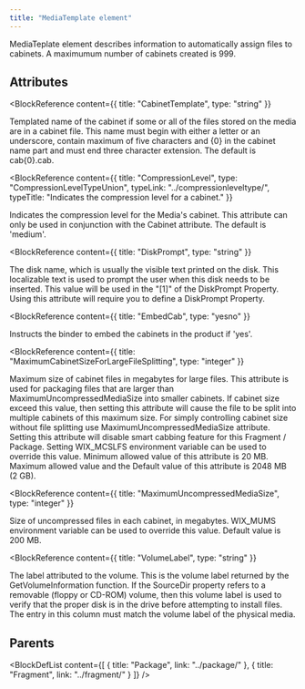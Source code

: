 ```yaml
---
title: "MediaTemplate element"
---
```



MediaTeplate element describes information to automatically assign files to cabinets.
 A maximumum number of cabinets created is 999.


## Attributes

<BlockWrapper>

  <BlockReference
    content={{
      title: "CabinetTemplate",
      type: "string"
    }}
  >
  Templated name of the cabinet if some or all of the files stored on the media are in
   a cabinet file. This name must begin with either a letter or an underscore, contain
   maximum of five characters and \{0} in the cabinet name part and must end three character extension.
   The default is cab\{0}.cab.
  </BlockReference>

  <BlockReference
    content={{
      title: "CompressionLevel",
      type: "CompressionLevelTypeUnion",
      typeLink: "../compressionleveltype/",
      typeTitle: "Indicates the compression level for a cabinet."
    }}
  >
  Indicates the compression level for the Media's cabinet. This attribute can
   only be used in conjunction with the Cabinet attribute. The default is 'medium'.
  </BlockReference>

  <BlockReference
    content={{
      title: "DiskPrompt",
      type: "string"
    }}
  >
  The disk name, which is usually the visible text printed on the disk. This localizable text is used
   to prompt the user when this disk needs to be inserted. This value will be used in the "[1]" of the
   DiskPrompt Property. Using this attribute will require you to define a DiskPrompt Property.
  </BlockReference>

  <BlockReference
    content={{
      title: "EmbedCab",
      type: "yesno"
    }}
  >
  Instructs the binder to embed the cabinets in the product if 'yes'.
  </BlockReference>

  <BlockReference
    content={{
      title: "MaximumCabinetSizeForLargeFileSplitting",
      type: "integer"
    }}
  >
  Maximum size of cabinet files in megabytes for large files. This attribute is used for packaging
   files that are larger than MaximumUncompressedMediaSize into smaller cabinets. If cabinet size
   exceed this value, then setting this attribute will cause the file to be split into multiple
   cabinets of this maximum size. For simply controlling cabinet size without file splitting use
   MaximumUncompressedMediaSize attribute. Setting this attribute will disable smart cabbing feature
   for this Fragment / Package. Setting WIX_MCSLFS environment variable can be used to override this
   value. Minimum allowed value of this attribute is 20 MB. Maximum allowed value and the Default
   value of this attribute is 2048 MB (2 GB).
  </BlockReference>

  <BlockReference
    content={{
      title: "MaximumUncompressedMediaSize",
      type: "integer"
    }}
  >
  Size of uncompressed files in each cabinet, in megabytes. WIX_MUMS environment variable
   can be used to override this value. Default value is 200 MB.
  </BlockReference>

  <BlockReference
    content={{
      title: "VolumeLabel",
      type: "string"
    }}
  >
  The label attributed to the volume. This is the volume label returned
   by the GetVolumeInformation function. If the SourceDir property refers
   to a removable (floppy or CD-ROM) volume, then this volume label is
   used to verify that the proper disk is in the drive before attempting
   to install files. The entry in this column must match the volume label
   of the physical media.
  </BlockReference>

</BlockWrapper>


## Parents

<BlockDefList content={[
    {
      title: "Package",
      link: "../package/"
    },
    {
      title: "Fragment",
      link: "../fragment/"
    }
  ]}
/>